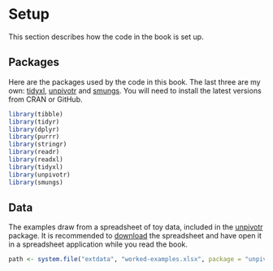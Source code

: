 # Setup

This section describes how the code in the book is set up.

## Packages

Here are the packages used by the code in this book.  The last three are my own:
[tidyxl](https://nacnudus.github.io/tidyxl),
[unpivotr](https://nacnudus.github.io/unpivotr) and
[smungs](https://github.com/nacnudus/smungs).  You will need to install the
latest versions from CRAN or GitHub.

```r
library(tibble)
library(tidyr)
library(dplyr)
library(purrr)
library(stringr)
library(readr)
library(readxl)
library(tidyxl)
library(unpivotr)
library(smungs)
```

## Data

The examples draw from a spreadsheet of toy data, included in the
[unpivotr](https://nacnudus.github.io/unpivotr) package.  It is recommended to
[download](https://github.com/nacnudus/unpivotr/raw/master/inst/extdata/worked-examples.xlsx)
the spreadsheet and have open it in a spreadsheet application while you read the
book.

```r
path <- system.file("extdata", "worked-examples.xlsx", package = "unpivotr")
```
